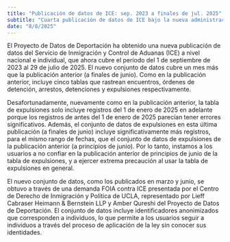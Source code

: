 ```yaml
---
title: "Publicación de datos de ICE: sep. 2023 a finales de jul. 2025"
subtitle: "Cuarta publicación de datos de ICE bajo la nueva administración"
date: "8/8/2025"
---
```


El Proyecto de Datos de Deportación ha obtenido una nueva publicación de datos del Servicio de Inmigración y Control de Aduanas (ICE) a nivel nacional e individual, que ahora cubre el período del 1 de septiembre de 2023 al 29 de julio de 2025. El nuevo conjunto de datos cubre un mes más que la publicación anterior (a finales de junio). Como en la publicación anterior, incluye cinco tablas que rastrean encuentros, órdenes de detención, arrestos, detenciones y expulsiones respectivamente.

Desafortunadamente, nuevamente como en la publicación anterior, la tabla de expulsiones solo incluye registros del 1 de enero de 2025 en adelante porque los registros de antes del 1 de enero de 2025 parecían tener errores significativos. Además, el conjunto de datos de expulsiones en esta última publicación (a finales de junio) incluye significativamente más registros, para el mismo rango de fechas, que el conjunto de datos de expulsiones de la publicación anterior (a principios de junio). Por lo tanto, instamos a los usuarios a no confiar en la publicación anterior de principios de junio de la tabla de expulsiones, y a ejercer extrema precaución al usar la tabla de expulsiones en general.

El nuevo conjunto de datos, como los publicados en marzo y junio, se obtuvo a través de una demanda FOIA contra ICE presentada por el Centro de Derecho de Inmigración y Política de UCLA, representado por Lieff Cabraser Heimann & Bernstein LLP y Amber Qureshi del Proyecto de Datos de Deportación. El conjunto de datos incluye identificadores anonimizados que corresponden a individuos, lo que permite a los usuarios seguir a individuos a través del proceso de aplicación de la ley sin conocer sus identidades.